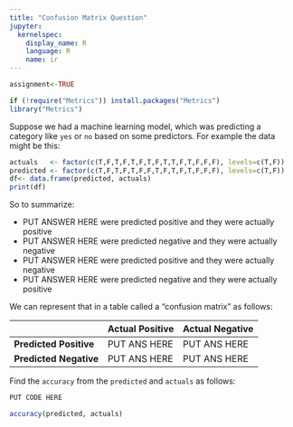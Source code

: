 ```yaml
---
title: "Confusion Matrix Question"
jupyter:
  kernelspec:
    display_name: R
    language: R
    name: ir
---
```


```r
assignment<-TRUE
```

```r
if (!require("Metrics")) install.packages("Metrics")
library("Metrics")
```

Suppose we had a machine learning model, which was predicting a category like `yes` or `no` based on some predictors. For example the data might be this:     

```r
actuals   <- factor(c(T,F,T,F,T,F,T,F,T,T,F,T,F,F,F), levels=c(T,F))
predicted <- factor(c(T,F,T,F,T,F,F,T,F,T,F,T,F,F,F), levels=c(T,F))
df<- data.frame(predicted, actuals)
print(df)
```

So to summarize:

-  PUT ANSWER HERE  were predicted positive and they were actually positive 
-  PUT ANSWER HERE  were predicted negative and they were actually negative 
-  PUT ANSWER HERE  were predicted positive and they were actually negative 
-  PUT ANSWER HERE  were predicted negative and they were actually positive 

We can represent that in a table called a "confusion matrix" as follows:   

| 		     | Actual Positive     | Actual Negative       |
|--------------------|----------------|----------------------------|
|  **Predicted Positive**  |  PUT ANS HERE  | PUT ANS HERE         |
|  **Predicted Negative**  |  PUT ANS HERE  | PUT ANS HERE         |

Find the `accuracy` from the `predicted` and `actuals` as follows:

```r
PUT CODE HERE
```
```r
accuracy(predicted, actuals)
```

